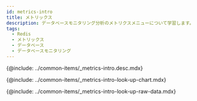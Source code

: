 ```yaml
---
id: metrics-intro
title: メトリックス
description: データベースモニタリング分析のメトリクスメニューについて学習します。
tags:
  - Redis
  - メトリックス
  - データベース
  - データベースモニタリング
---
```



<!-- 概要 -->

{@include: ../common-items/_metrics-intro.desc.mdx}

<IntroExam category='db_redis_counter'/>

<ProdImg img='metrics-example-00.png' desc=''/>

<!-- メトリクスチャートを照会する -->

{@include: ../common-items/_metrics-intro-look-up-chart.mdx}  

<LookupchartDesc metric='Mem_fragmentation_bytes' category='db_redis_counter' />

<!-- メトリクスRaw Dataを照会する -->

{@include: ../common-items/_metrics-intro-look-up-raw-data.mdx}  
